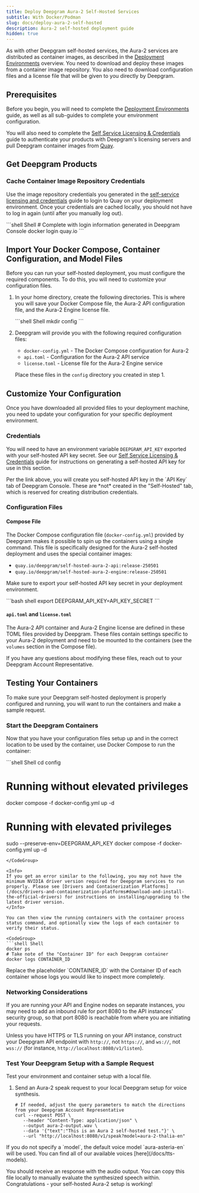 ```yaml
---
title: Deploy Deepgram Aura-2 Self-Hosted Services
subtitle: With Docker/Podman
slug: docs/deploy-aura-2-self-hosted
description: Aura-2 self-hosted deployment guide
hidden: true
---
```


As with other Deepgram self-hosted services, the Aura-2 services are distributed as container images, as described in the [Deployment Environments](/docs/self-hosted-deployment-environments#container-orchestration) overview. You need to download and deploy these images from a container image repository. You also need to download configuration files and a license file that will be given to you directly by Deepgram.

## Prerequisites

Before you begin, you will need to complete the [Deployment Environments](/docs/self-hosted-deployment-environments) guide, as well as all sub-guides to complete your environment configuration.

You will also need to complete the [Self Service Licensing & Credentials](/docs/self-hosted-self-service-tutorial) guide to authenticate your products with Deepgram's licensing servers and pull Deepgram container images from [Quay](https://quay.io).

## Get Deepgram Products

### Cache Container Image Repository Credentials

Use the image repository credentials you generated in the [self-service licensing and credentials](/docs/on-prem-self-service-tutorial#create-a-set-of-container-image-distribution-credentials) guide to login to Quay on your deployment environment. Once your credentials are cached locally, you should not have to log in again (until after you manually log out).

<CodeGroup>
  ```shell Shell
  # Complete with login information generated in Deepgram Console                                                                                                                                          
  docker login quay.io
  ```
</CodeGroup>

## Import Your Docker Compose, Container Configuration, and Model Files

Before you can run your self-hosted deployment, you must configure the required components. To do this, you will need to customize your configuration files.

1. In your home directory, create the following directories. This is where you will save your Docker Compose file, the Aura-2 API configuration file, and the Aura-2 Engine license file.

   <CodeGroup>
     ```shell Shell
     mkdir config
     ```
   </CodeGroup>

2. Deepgram will provide you with the following required configuration files:
   - `docker-config.yml` - The Docker Compose configuration for Aura-2
   - `api.toml` - Configuration for the Aura-2 API service
   - `license.toml` - License file for the Aura-2 Engine service

   Place these files in the `config` directory you created in step 1.

## Customize Your Configuration

Once you have downloaded all provided files to your deployment machine, you need to update your configuration for your specific deployment environment.

### Credentials

You will need to have an environment variable `DEEPGRAM_API_KEY` exported with your self-hosted API key secret. See our [Self Service Licensing & Credentials](/docs/on-prem-self-service-tutorial#create-an-on-prem-api-key) guide for instructions on generating a self-hosted API key for use in this section.

<Warning>
  Per the link above, you will create you self-hosted API key in the `API Key` tab of Deepgram Console. These are *not* created in the "Self-Hosted" tab, which is reserved for creating distribution credentials.
</Warning>

### Configuration Files

#### Compose File

The Docker Compose configuration file (`docker-config.yml`) provided by Deepgram makes it possible to spin up the containers using a single command. This file is specifically designed for the Aura-2 self-hosted deployment and uses the special container images:
- `quay.io/deepgram/self-hosted-aura-2-api:release-250501`
- `quay.io/deepgram/self-hosted-aura-2-engine:release-250501`

Make sure to export your self-hosted API key secret in your deployment environment.

<CodeGroup>
  ```bash shell
  export DEEPGRAM_API_KEY=API_KEY_SECRET
  ```
</CodeGroup>

#### `api.toml` and `license.toml`

The Aura-2 API container and Aura-2 Engine license are defined in these TOML files provided by Deepgram. These files contain settings specific to your Aura-2 deployment and need to be mounted to the containers (see the `volumes` section in the Compose file).

If you have any questions about modifying these files, reach out to your Deepgram Account Representative.

## Testing Your Containers

To make sure your Deepgram self-hosted deployment is properly configured and running, you will want to run the containers and make a sample request.

### Start the Deepgram Containers

Now that you have your configuration files setup up and in the correct location to be used by the container, use Docker Compose to run the container:

<CodeGroup>
  ```shell Shell
  cd config

  # Running without elevated privileges
  docker compose -f docker-config.yml up -d

  # Running with elevated privileges
  sudo --preserve-env=DEEPGRAM_API_KEY docker compose -f docker-config.yml up -d
  ```
</CodeGroup>

<Info>
  If you get an error similar to the following, you may not have the minimum NVIDIA driver version required for Deepgram services to run properly. Please see [Drivers and Containerization Platforms](/docs/drivers-and-containerization-platforms#download-and-install-the-official-drivers) for instructions on installing/upgrading to the latest driver version.
</Info>

You can then view the running containers with the container process status command, and optionally view the logs of each container to verify their status.

<CodeGroup>
  ```shell Shell
  docker ps
  # Take note of the "Container ID" for each Deepgram container
  docker logs CONTAINER_ID
  ```
</CodeGroup>

<Info>
  Replace the placeholder `CONTAINER_ID` with the Container ID of each container whose logs you would like to inspect more completely.
</Info>

### Networking Considerations

If you are running your API and Engine nodes on separate instances, you may need to add an inbound rule for port 8080 to the API instances' security group, so that port 8080 is reachable from where you are initiating your requests.

Unless you have HTTPS or TLS running on your API instance, construct your Deepgram API endpoint with `http://`, not `https://`, and `ws://`, not `wss://` (for instance, `http://localhost:8080/v1/listen`).

### Test Your Deepgram Setup with a Sample Request

Test your environment and container setup with a local file.

1. Send an Aura-2 speak request to your local Deepgram setup for voice synthesis.
   <CodeGroup>
     ```shell Shell
     # If needed, adjust the query parameters to match the directions from your Deepgram Account Representative
     curl --request POST \
        --header "Content-Type: application/json" \
        --output aura-2-output.wav \
        --data '{"text":"This is an Aura 2 self-hosted test."}' \
        --url "http://localhost:8080/v1/speak?model=aura-2-thalia-en"
     ```
   </CodeGroup>

<Info>
If you do not specify a `model`, the default voice model `aura-asteria-en` will be used. You can find all of our available voices [here](/docs/tts-models).
</Info>

You should receive an response with the audio output. You can copy this file locally to manually evaluate the synthesized speech within. Congratulations - your self-hosted Aura-2 setup is working!
